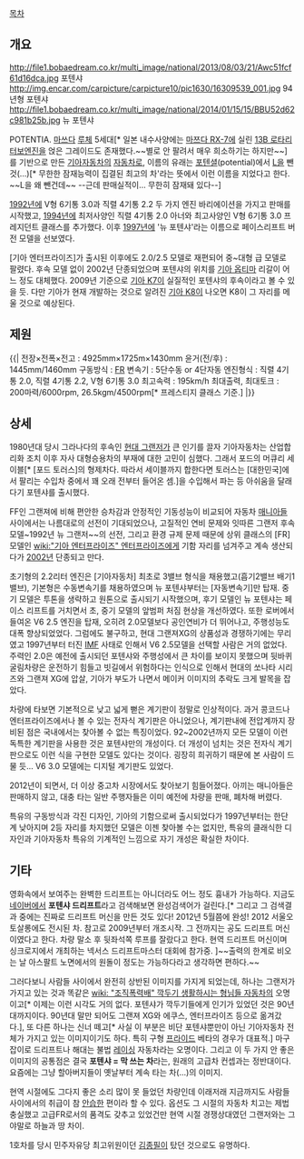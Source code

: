 [[목차]]

== 개요 ==
http://file1.bobaedream.co.kr/multi_image/national/2013/08/03/21/Awc51fcf61d16dca.jpg
포텐샤
http://img.encar.com/carpicture/carpicture10/pic1630/16309539_001.jpg
94년형 포텐샤
http://file1.bobaedream.co.kr/multi_image/national/2014/01/15/15/BBU52d62c981b25b.jpg
뉴 포텐샤

POTENTIA. [[마쓰다]] [[루체]] 5세대[* 일본 내수사양에는 [[마쯔다 RX-7]]에 실린 [[로터리 엔진|13B 로타리 터보엔진]]을 얹은 그레이드도 존재했다.~~별로 안 팔려서 매우 희소하기는 하지만~~] 를 기반으로 만든 [[기아자동차]]의 [[자동차]]로, 이름의 유래는 [[포텐셜]](potential)에서 [[L]]을 뺀 것(...)[* 무한한 잠재능력이 집결된 최고의 차'라는 뜻에서 이런 이름을 지었다고 한다. ~~L을 왜 뺀건데~~ --근데 판매실적이... 무한히 잠재돼 있다--]

[[1992년]]에 V형 6기통 3.0과 직렬 4기통 2.2 두 가지 엔진 바리에이션을 가지고 판매를 시작했고, [[1994년]]에 최저사양인 직렬 4기통 2.0 아너와 최고사양인 V형 6기통 3.0 프레지던트 클래스를 추가했다. 이후 [[1997년]]에 '뉴 포텐샤'라는 이름으로 페이스리프트 버전 모델을 선보였다.

[기아 엔터프라이즈]가 출시된 이후에도 2.0/2.5 모델로 재편되어 중~대형 급 모델로 팔렸다. 후속 모델 없이 2002년 단종되었으며 포텐샤의 위치를 [[기아 옵티마]] 리갈이 어느 정도 대체했다. 2009년 기준으로 [[기아 K7]]이 실질적인 포텐샤의 후속이라고 볼 수 있을 듯. 다만 기아가 현재 개발하는 것으로 알려진 [[기아 K8]]이 나오면 K8이 그 자리를 메울 것으로 예상된다.
== 제원 ==
{{|
전장×전폭×전고 : 4925mm×1725m×1430mm
윤거(전/후) : 1445mm/1460mm
구동방식 : [[FR]]
변속기 : 5단수동 or 4단자동
엔진형식 : 직렬 4기통 2.0, 직렬 4기통 2.2, V형 6기통 3.0
최고속력 : 195km/h
최대출력, 최대토크 : 200마력/6000rpm,  26.5kgm/4500rpm[* 프레스티지 클래스 기준.]
|}}

== 상세 ==
1980년대 당시 그라나다의 후속인 [[현대 그랜저]]가 큰 인기를 끌자 기아자동차는 산업합리화 조치 이후 자사 대형승용차의 부재에 대한 고민이 심했다. 그래서 포드의 머큐리 세이블[* [포드 토러스]의 형제차다. 따라서 세이블까지 합한다면 토러스는 [대한민국]에서 팔리는 수입차 중에서 꽤 오래 전부터 들어온 셈.]을 수입해서 파는 등 아쉬움을 달래다기 포텐샤를 출시했다.

FF인 그랜져에 비해 편안한 승차감과 안정적인 기동성능이 비교되어 자동차 [[매니아]]들 사이에서는 나름대로의 선전이 기대되었으나, 고질적인 연비 문제와 잇따른 그랜저 후속 모델~1992년 뉴 그랜저~~의 선전, 그리고 환경 규제 문제 때문에 상위 클래스의 [FR] 모델인 [[wiki:"기아 엔터프라이즈" 엔터프라이즈]]에게 기함 자리를 넘겨주고 계속 생산되다가 [[2002년]] 단종되고 만다.

초기형의 2.2리터 엔진은 [기아자동차] 최초로 3밸브 형식을 채용했고(흡기2밸브 배기1밸브), 기본형은 수동변속기를 채용하였으며 뉴 포텐샤부터는 [자동변속기]만 탑재. 중기 모델은 투톤을 생략하고 원톤으로 출시되기 시작했으며, 후기 모델인 뉴 포텐샤는 페이스 리프트를 거치면서 초, 중기 모델의 앞범퍼 처짐 현상을 개선하였다. 또한 로버에서 들여온 V6 2.5 엔진을 탑재, 오히려 2.0모델보다 공인연비가 더 뛰어나고, 주행성능도 대폭 향상되었었다. 그럼에도 불구하고, 현대 그랜져XG의 상품성과 경쟁하기에는 무리였고 1997년부터 터진 [[IMF]] 사태로 인해서 V6 2.5모델을 선택할 사람은 거의 없었다. 주력인 2.0은 예전에 출시되던 포텐샤와 주행성에서 큰 차이를 보이지 못했으며 뒷바퀴 굴림차량은 운전하기 힘들고 빗길에서 위험하다는 인식으로 인해서 현대의 쏘나타 시리즈와 그랜져 XG에 압살, 기아가 부도가 나면서 메이커 이미지의 추락도 크게 발목을 잡았다.

차량에 타보면 기본적으로 낮고 넓게 뻗은 계기판이 정말로 인상적이다. 과거 콩코드나 엔터프라이즈에서나 볼 수 있는 전자식 계기판은 아니었으나, 계기판내에 전압계까지 장비된 점은 국내에서는 찾아볼 수 없는 특징이었다. 92~2002년까지 모든 모델이 이런 독특한 계기판을 사용한 것은 포텐샤만의 개성이다. 더 개성이 넘치는 것은 전자식 계기판으로도 이런 식을 구현한 모델도 있다는 것이다. 굉장히 희귀하기 때문에 본 사람이 드물 듯... V6 3.0 모델에는 디지털 계기판도 있었다.

2012년이 되면서, 더 이상 중고차 시장에서도 찾아보기 힘들어졌다. 아끼는 매니아들은 판매하지 않고, 대충 타는 일반 주행자들은 이미 예전에 차량을 판매, 폐차해 버렸다.

특유의 구동방식과 각진 디자인, 기아의 기함으로써 출시되었다가 1997년부터는 한단계 낮아지며 2등 자리를 차지했던 모델은 이젠 찾아볼 수는 없지만, 특유의 클래식한 디자인과 기아자동차 특유의 기계적인 느낌으로 자기 개성은 확실한 차이다.

== 기타 ==
영화속에서 보여주는 완벽한 드리프트는 아니더라도 어느 정도 흉내가 가능하다. 지금도 [[네이버]]에서 '''포텐샤 드리프트'''라고 검색해보면 완성검색어가 걸린다.[* 그리고 그 검색결과 중에는 진짜로 드리프트 머신을 만든 것도 있다! 2012년 5월쯤에 완성! 2012 서울오토살롱에도 전시된 차. 참고로 2009년부터 개조시작. 그 전까지는 공도 드리프트 머신이였다고 한다. 차량 말소 후 뒷좌석쪽 루프를 잘랐다고 한다. 현역 드리프트 머신이며 싱크로지에서 개최하는 넥서스 드리프트마스터 대회에 참가중. ]~~출력의 한계로 비오는 날 아스팔트 노면에서의 원돌이 정도는 가능하다라고 생각하면 편하다.~~

그러다보니 사람들 사이에서 완전히 상반된 이미지를 가지게 되었는데, 하나는 그랜저가 가지고 있는 것과 똑같은 [[wiki: "조직폭력배" 깍두기 생활하시는 형님들 자동차]]의 오명이고[* 이제는 이런 시각도 거의 없다. 포텐샤가 깍두기들에게 인기가 있었던 것은 90년대까지이다. 90년대 말만 되어도 그랜져 XG와 에쿠스, 엔터프라이즈 등으로 옮겨갔다.], 또 다른 하나는 신너 떼고[* 사실 이 부분은 비단 포텐샤뿐만이 아닌 기아자동차 전체가 가지고 있는 이미지이기도 하다. 특히 구형 [[프라이드]] 베타의 경우가 대표적.] 마구잡이로 드리프트나 해대는 불법 [[레이싱]] 자동차라는 오명이다. 그리고 이 두 가지 안 좋은 이미지의 공통점은 결국 '''포텐샤 = 막 쓰는 차'''라는, 원래의 고급차 컨셉과는 정반대이다. 요즘에는 그냥 할아버지들이 옛날부터 계속 타는 차(...)의 이미지.

현역 시절에도 그다지 좋은 소리 많이 못 들었던 차량인데 이래저래 지금까지도 사람들 사이에서의 취급이 참 [[안습]]한 편이라 할 수 있다. 옵션도 그 시절의 자동차 치고는 제법 충실했고 고급FR로서의 품격도 갖추고 있었건만 현역 시절 경쟁상대였던 그랜저와는 그야말로 하늘과 땅 차이.

1호차를 당시 민주자유당 최고위원이던 [[김종필]]이 탔던 것으로도 유명하다.
